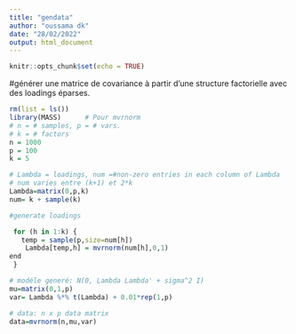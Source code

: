 ---
title: "gendata"
author: "oussama dk"
date: "28/02/2022"
output: html_document
---

```{r setup, include=FALSE}
knitr::opts_chunk$set(echo = TRUE)
```

#générer une matrice de covariance à partir d'une structure factorielle avec des loadings éparses.
```{r}
rm(list = ls())
library(MASS)      # Pour mvrnorm
# n = # samples, p = # vars.
# k = # factors
n = 1000
p = 100
k = 5   
```
```{r}
# Lambda = loadings, num =#non-zero entries in each column of Lambda
# num varies entre (k+1) et 2*k
Lambda=matrix(0,p,k)
num= k + sample(k) 

```
```{r}
#generate loadings

 for (h in 1:k) {
   temp = sample(p,size=num[h])
    Lambda[temp,h] = mvrnorm(num[h],0,1)
end
 }
```
```{r}
# modéle generé: N(0, Lambda Lambda' + sigma^2 I)
mu=matrix(0,1,p)
var= Lambda %*% t(Lambda) + 0.01*rep(1,p)

```
```{r}
# data: n x p data matrix
data=mvrnorm(n,mu,var)

```

